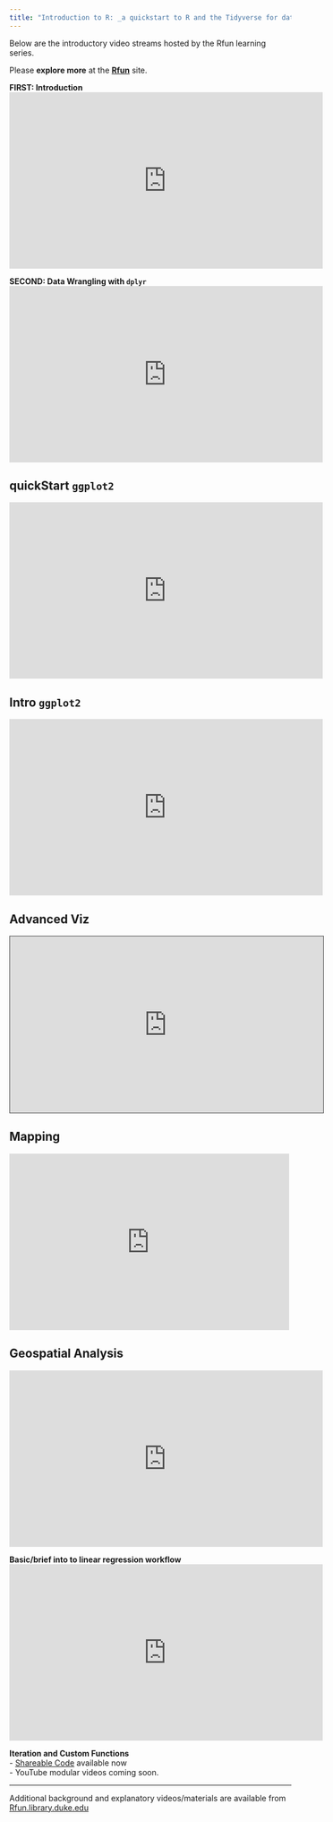 ```yaml
---
title: "Introduction to R: _a quickstart to R and the Tidyverse for data science_"
---
```


Below are the introductory video streams hosted by the Rfun learning series. 

Please **explore more** at the [**Rfun**](https://rfun.library.duke.edu) site.

::: {layout-ncol="2"}
**FIRST: Introduction**\
<iframe width="560" height="315" src="https://www.youtube.com/embed/Wmozk2qEsL0" title="YouTube video player" frameborder="0" allow="accelerometer; autoplay; clipboard-write; encrypted-media; gyroscope; picture-in-picture" allowfullscreen></iframe>

**SECOND: Data Wrangling with `dplyr`**\
<iframe width="560" height="315" src="https://www.youtube.com/embed/PGSXf-NMWVg" title="YouTube video player" frameborder="0" allow="accelerometer; autoplay; clipboard-write; encrypted-media; gyroscope; picture-in-picture" allowfullscreen></iframe>

::: panel-tabset
## quickStart `ggplot2`

<iframe width="560" height="315" src="https://www.youtube.com/embed/TIJzx5eQbgk" title="YouTube video player" frameborder="0" allow="accelerometer; autoplay; clipboard-write; encrypted-media; gyroscope; picture-in-picture" allowfullscreen>

</iframe>

## Intro `ggplot2`

<iframe height="315" width="560" src="https://warpwire.duke.edu/w/v4gFAA/" frameborder="0" scrolling="0" allow="autoplay *; encrypted-media *; fullscreen *; picture-in-picture *;" allowfullscreen>

</iframe>

## Advanced Viz

<iframe src="https://library.capture.duke.edu/Panopto/Pages/Embed.aspx?id=b41df32a-cfa3-4e8c-b374-aab600f18fc7&amp;autoplay=false&amp;offerviewer=true&amp;showtitle=true&amp;showbrand=false&amp;start=0&amp;interactivity=all" width="560" height="315" style="border: 1px solid #464646;" allowfullscreen allow="autoplay">

</iframe>
:::

::: panel-tabset
## Mapping
<iframe height="315" width="500" src="https://warpwire.duke.edu/w/JZ8EAA/" frameborder="0" scrolling="0" allow="autoplay; encrypted-media; fullscreen;  picture-in-picture;" allowfullscreen>
</iframe>

## Geospatial Analysis

<iframe height="315" width="560" src="https://warpwire.duke.edu/w/cUoFAA/" frameborder="0" scrolling="0" allow="autoplay *; encrypted-media *; fullscreen *; picture-in-picture *;" allowfullscreen>

</iframe>
:::

**Basic/brief into to linear regression workflow** <iframe width="560" height="315" src="https://www.youtube.com/embed/Wmozk2qEsL0?start=1183" title="YouTube video player" frameborder="0" allow="accelerometer; autoplay; clipboard-write; encrypted-media; gyroscope; picture-in-picture" allowfullscreen></iframe>

**Iteration and Custom Functions**\
- [Shareable Code](https://github.com/libjohn/workshop_rfun_iterate) available now<br>- YouTube modular videos coming soon.
:::

------------------------------------------------------------------------

Additional background and explanatory videos/materials are available from [Rfun.library.duke.edu](https://rfun.library.duke.edu)

